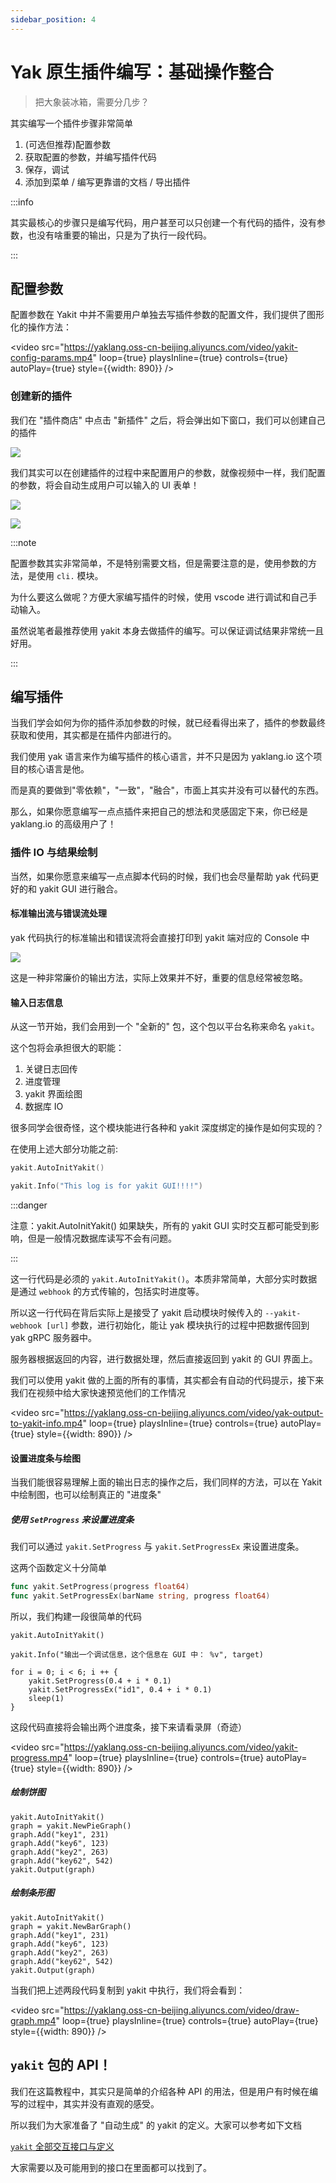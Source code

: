 ---
sidebar_position: 4
---



# Yak 原生插件编写：基础操作整合

> 把大象装冰箱，需要分几步？

<TOCInline toc={toc} />

其实编写一个插件步骤非常简单

1. (可选但推荐)配置参数
1. 获取配置的参数，并编写插件代码
1. 保存，调试
1. 添加到菜单 / 编写更靠谱的文档 / 导出插件

:::info

其实最核心的步骤只是编写代码，用户甚至可以只创建一个有代码的插件，没有参数，也没有啥重要的输出，只是为了执行一段代码。

:::

## 配置参数

配置参数在 Yakit 中并不需要用户单独去写插件参数的配置文件，我们提供了图形化的操作方法：

<video
    src="https://yaklang.oss-cn-beijing.aliyuncs.com/video/yakit-config-params.mp4"
    loop={true} playsInline={true} controls={true} autoPlay={true} style={{width: 890}}
/>

### 创建新的插件

我们在 "插件商店" 中点击 "新插件" 之后，将会弹出如下窗口，我们可以创建自己的插件

![](/img/products/yakit/create-new-plugin.png)

我们其实可以在创建插件的过程中来配置用户的参数，就像视频中一样，我们配置的参数，将会自动生成用户可以输入的 UI 表单！

![](/img/products/yakit/config-one-param.jpg)

![](/img/products/yakit/use-param.jpg)

:::note

配置参数其实非常简单，不是特别需要文档，但是需要注意的是，使用参数的方法，是使用 `cli.` 模块。

为什么要这么做呢？方便大家编写插件的时候，使用 vscode 进行调试和自己手动输入。

虽然说笔者最推荐使用 yakit 本身去做插件的编写。可以保证调试结果非常统一且好用。

:::

## 编写插件

当我们学会如何为你的插件添加参数的时候，就已经看得出来了，插件的参数最终获取和使用，其实都是在插件内部进行的。

我们使用 yak 语言来作为编写插件的核心语言，并不只是因为 yaklang.io 这个项目的核心语言是他。

而是真的要做到"零依赖"，"一致"，"融合"，市面上其实并没有可以替代的东西。

那么，如果你愿意编写一点点插件来把自己的想法和灵感固定下来，你已经是 yaklang.io 的高级用户了！

### 插件 IO 与结果绘制

当然，如果你愿意来编写一点点脚本代码的时候，我们也会尽量帮助 yak 代码更好的和 yakit GUI 进行融合。

#### 标准输出流与错误流处理

yak 代码执行的标准输出和错误流将会直接打印到 yakit 端对应的 Console 中

![](/img/products/yakit/yakit-plugin-console.png)

这是一种非常廉价的输出方法，实际上效果并不好，重要的信息经常被忽略。

#### 输入日志信息

从这一节开始，我们会用到一个 "全新的" 包，这个包以平台名称来命名 `yakit`。

这个包将会承担很大的职能：

1. 关键日志回传
1. 进度管理
1. yakit 界面绘图
1. 数据库 IO

很多同学会很奇怪，这个模块能进行各种和 yakit 深度绑定的操作是如何实现的？

在使用上述大部分功能之前:

```go
yakit.AutoInitYakit()

yakit.Info("This log is for yakit GUI!!!!")
```

:::danger

注意：yakit.AutoInitYakit() 如果缺失，所有的 yakit GUI 实时交互都可能受到影响，但是一般情况数据库读写不会有问题。

:::

这一行代码是必须的 `yakit.AutoInitYakit()`。本质非常简单，大部分实时数据是通过 `webhook` 的方式传输的，包括实时进度等。

所以这一行代码在背后实际上是接受了 yakit 启动模块时候传入的 `--yakit-webhook [url]` 参数，进行初始化，能让 yak 模块执行的过程中把数据传回到 yak gRPC 服务器中。

服务器根据返回的内容，进行数据处理，然后直接返回到 yakit 的 GUI 界面上。

我们可以使用 yakit 做的上面的所有的事情，其实都会有自动的代码提示，接下来我们在视频中给大家快速预览他们的工作情况

<video
    src="https://yaklang.oss-cn-beijing.aliyuncs.com/video/yak-output-to-yakit-info.mp4"
    loop={true} playsInline={true} controls={true} autoPlay={true} style={{width: 890}}
/>

#### 设置进度条与绘图

当我们能很容易理解上面的输出日志的操作之后，我们同样的方法，可以在 Yakit 中绘制图，也可以绘制真正的 "进度条"

##### 使用 `SetProgress` 来设置进度条

我们可以通过 `yakit.SetProgress` 与 `yakit.SetProgressEx` 来设置进度条。

这两个函数定义十分简单

```go
func yakit.SetProgress(progress float64)
func yakit.SetProgressEx(barName string, progress float64)
```

所以，我们构建一段很简单的代码

```
yakit.AutoInitYakit()

yakit.Info("输出一个调试信息，这个信息在 GUI 中： %v", target)

for i = 0; i < 6; i ++ {
    yakit.SetProgress(0.4 + i * 0.1)
    yakit.SetProgressEx("id1", 0.4 + i * 0.1)
    sleep(1)
}
```

这段代码直接将会输出两个进度条，接下来请看录屏（奇迹）

<video
    src="https://yaklang.oss-cn-beijing.aliyuncs.com/video/yakit-progress.mp4"
    loop={true} playsInline={true} controls={true} autoPlay={true} style={{width: 890}}
/>

##### 绘制饼图

```
yakit.AutoInitYakit()
graph = yakit.NewPieGraph()
graph.Add("key1", 231)
graph.Add("key6", 123)
graph.Add("key2", 263)
graph.Add("key62", 542)
yakit.Output(graph)
```

##### 绘制条形图

```
yakit.AutoInitYakit()
graph = yakit.NewBarGraph()
graph.Add("key1", 231)
graph.Add("key6", 123)
graph.Add("key2", 263)
graph.Add("key62", 542)
yakit.Output(graph)
```

当我们把上述两段代码复制到 yakit 中执行，我们将会看到：

<video
    src="https://yaklang.oss-cn-beijing.aliyuncs.com/video/draw-graph.mp4"
    loop={true} playsInline={true} controls={true} autoPlay={true} style={{width: 890}}
/>

## `yakit` 包的 API！

我们在这篇教程中，其实只是简单的介绍各种 API 的用法，但是用户有时候在编写的过程中，其实并没有直观的感受。

所以我们为大家准备了 "自动生成" 的 yakit 的定义。大家可以参考如下文档

[`yakit` 全部交互接口与定义](/docs/api/yakit)

大家需要以及可能用到的接口在里面都可以找到了。
